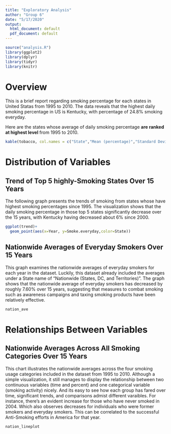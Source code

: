 ```yaml
---
title: "Exploratory Analysis"
author: "Group 6"
date: "5/17/2020"
output:
  html_document: default
  pdf_document: default
---
```


```r
source("analysis.R")
library(ggplot2)
library(dplyr)
library(tidyr)
library(knitr)
```

# Overview
This is a brief report regarding smoking percentage for each states in United Statas from 1995 to 2010. The data reveals that the highest daily smoking percentage in US is Kentucky, with percentage of 24.8% smoking everyday.

Here are the states whose average of daily smoking percentage **are ranked at highest level** from 1995 to 2010. 

```r
kable(tobacco, col.names = c("State","Mean (percentage)","Standard Deviation"))
```


# Distribution of Variables

## Trend of Top 5 highly-Smoking States Over 15 Years

The following graph presents the trends of smoking from states whose have highest smoking percentages since 1995. The visualization shows that the daily smoking percentage in those top 5 states significantly decrease over the 15 years, with Kentucky having decreased about 6% since 2000. 

```r
ggplot(trend)+
  geom_point(aes(x=Year, y=Smoke.everyday,color=State))
```

## Nationwide Averages of Everyday Smokers Over 15 Years

This graph examines the nationwide averages of everyday smokers for each year in the dataset. Luckily, this dataset already included the averages under a State name of "Nationwide (States, DC, and Territories)". The graph shows that the nationwide average of everyday smokers has decreased by roughly 7.60% over 15 years, suggesting that measures to combat smoking such as awareness campaigns and taxing smoking products have been relatively effective.

```r
nation_ave
```

# Relationships Between Variables

## Nationwide Averages Across All Smoking Categories Over 15 Years

This chart illustrates the nationwide averages across the four smoking usage categories included in the dataset from 1995 to 2010. Although a simple visualization, it still manages to display the relationship between two continuous variables (time and percent) and one categorical variable (smoking activity) nicely. And its easy to see how each group has fared over time, significant trends, and comparisons admist different varaibles. For instance, there's an evident increase for those who have never smoked in 2004. Which also observes decreases for individuals who were former smokers and everyday smokers. This can be correlated to the successful Anti-Smoking efforts in America for that year.
```r
nation_lineplot
```
